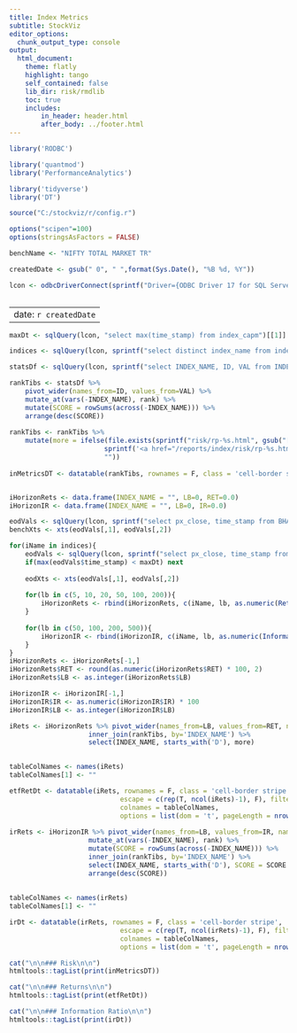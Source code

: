 ```yaml
---
title: Index Metrics
subtitle: StockViz
editor_options:
  chunk_output_type: console
output: 
  html_document:
    theme: flatly
    highlight: tango
    self_contained: false
    lib_dir: risk/rmdlib
    toc: true
    includes:
        in_header: header.html
        after_body: ../footer.html
---
```


```r
library('RODBC')

library('quantmod')
library('PerformanceAnalytics')

library('tidyverse')
library('DT')

source("C:/stockviz/r/config.r")

options("scipen"=100)
options(stringsAsFactors = FALSE)

benchName <- "NIFTY TOTAL MARKET TR"

createdDate <- gsub(" 0", " ",format(Sys.Date(), "%B %d, %Y"))

lcon <- odbcDriverConnect(sprintf("Driver={ODBC Driver 17 for SQL Server};Server=%s;Database=%s;Uid=%s;Pwd=%s;", ldbserver, ldbname, ldbuser, ldbpassword), case = "nochange", believeNRows = TRUE)
	
```

---
date: `r createdDate`
---

```r
maxDt <- sqlQuery(lcon, "select max(time_stamp) from index_capm")[[1]]

indices <- sqlQuery(lcon, sprintf("select distinct index_name from index_capm where time_stamp = '%s'", maxDt))[,1]

statsDf <- sqlQuery(lcon, sprintf("select INDEX_NAME, ID, VAL from INDEX_CAPM where INDEX_NAME in ('%s')", paste(indices, collapse="','"))) 

rankTibs <- statsDf %>% 
	pivot_wider(names_from=ID, values_from=VAL) %>% 
	mutate_at(vars(-INDEX_NAME), rank) %>%
	mutate(SCORE = rowSums(across(-INDEX_NAME))) %>%
	arrange(desc(SCORE))
	
rankTibs <- rankTibs %>%
	mutate(more = ifelse(file.exists(sprintf("risk/rp-%s.html", gsub("[^[:alnum:] ]| ", "", INDEX_NAME))), 
						sprintf('<a href="/reports/index/risk/rp-%s.html" target="_blank">>>></a>', gsub("[^[:alnum:] ]| ", "", INDEX_NAME)), 
						""))
	
inMetricsDT <- datatable(rankTibs, rownames = F, class = 'cell-border stripe', escape = c(rep(T, ncol(rankTibs)-1), F), filter='none', colnames = c("", names(rankTibs)[-1]), options = list(dom = 't', pageLength = nrow(rankTibs)))


iHorizonRets <- data.frame(INDEX_NAME = "", LB=0, RET=0.0)
iHorizonIR <- data.frame(INDEX_NAME = "", LB=0, IR=0.0)

eodVals <- sqlQuery(lcon, sprintf("select px_close, time_stamp from BHAV_INDEX where INDEX_NAME = '%s' and time_stamp >= '%s'", benchName, maxDt - 1000))
benchXts <- xts(eodVals[,1], eodVals[,2])

for(iName in indices){
	eodVals <- sqlQuery(lcon, sprintf("select px_close, time_stamp from BHAV_INDEX where INDEX_NAME = '%s' and time_stamp >= '%s'", iName, maxDt - 1000))
	if(max(eodVals$time_stamp) < maxDt) next
	
	eodXts <- xts(eodVals[,1], eodVals[,2])
	
	for(lb in c(5, 10, 20, 50, 100, 200)){
		iHorizonRets <- rbind(iHorizonRets, c(iName, lb, as.numeric(Return.cumulative(dailyReturn(tail(eodXts, lb))))))
	}
	
	for(lb in c(50, 100, 200, 500)){
		iHorizonIR <- rbind(iHorizonIR, c(iName, lb, as.numeric(InformationRatio(dailyReturn(tail(eodXts, lb)), dailyReturn(tail(benchXts, lb))))))
	}
}
iHorizonRets <- iHorizonRets[-1,]
iHorizonRets$RET <- round(as.numeric(iHorizonRets$RET) * 100, 2)
iHorizonRets$LB <- as.integer(iHorizonRets$LB)

iHorizonIR <- iHorizonIR[-1,]
iHorizonIR$IR <- as.numeric(iHorizonIR$IR) * 100
iHorizonIR$LB <- as.integer(iHorizonIR$LB)

iRets <- iHorizonRets %>% pivot_wider(names_from=LB, values_from=RET, names_prefix='D') %>%
					inner_join(rankTibs, by='INDEX_NAME') %>%
					select(INDEX_NAME, starts_with('D'), more)
					

tableColNames <- names(iRets)	
tableColNames[1] <- ""

etfRetDt <- datatable(iRets, rownames = F, class = 'cell-border stripe', 
							escape = c(rep(T, ncol(iRets)-1), F), filter='none', 
							colnames = tableColNames, 
							options = list(dom = 't', pageLength = nrow(iRets)))
							
irRets <- iHorizonIR %>% pivot_wider(names_from=LB, values_from=IR, names_prefix='D') %>%
					mutate_at(vars(-INDEX_NAME), rank) %>%
					mutate(SCORE = rowSums(across(-INDEX_NAME))) %>%
					inner_join(rankTibs, by='INDEX_NAME') %>%
					select(INDEX_NAME, starts_with('D'), SCORE = SCORE.x, more) %>%
					arrange(desc(SCORE))
					
					
tableColNames <- names(irRets)	
tableColNames[1] <- ""

irDt <- datatable(irRets, rownames = F, class = 'cell-border stripe', 
							escape = c(rep(T, ncol(irRets)-1), F), filter='none', 
							colnames = tableColNames, 
							options = list(dom = 't', pageLength = nrow(irRets)))							

```

```r
cat("\n\n### Risk\n\n")
htmltools::tagList(print(inMetricsDT))

cat("\n\n### Returns\n\n")
htmltools::tagList(print(etfRetDt))

cat("\n\n### Information Ratio\n\n")
htmltools::tagList(print(irDt))

```